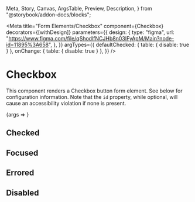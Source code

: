   Meta,
  Story,
  Canvas,
  ArgsTable,
  Preview,
  Description,
} from "@storybook/addon-docs/blocks";


<Meta
  title="Form Elements/Checkbox"
  component={Checkbox}
  decorators={[withDesign]}
  parameters={{
    design: {
      type: "figma",
      url:
        "https://www.figma.com/file/qShodlfNCJHb8n03IFyApM/Main?node-id=11895%3A658",
    },
  }}
  argTypes={{
    defaultChecked: { table: { disable: true } },
    onChange: { table: { disable: true } },
  }}
/>

# Checkbox

<Description of={Checkbox} />

This component renders a Checkbox button form element. See below for configuration information. Note that the `id` property, while optional, will
cause an accessibility violation if none is present.

<Preview withToolbar>
  <Story
    name="Checkbox"
    args={{
      labelText: "Test Label",
      showLabel: true,
      id: "test_id",
    }}
  >
    {args => <Checkbox {...args} />}
  </Story>
</Preview>

<ArgsTable story="Checkbox" />

## Checked

<Canvas>
  <Checkbox checked showLabel={true} labelText="I am checked"></Checkbox>
</Canvas>

## Focused

<Canvas>
  <Checkbox
    name="testFocus"
    labelText="Click or tab to the Radio to see its focus state"
    showLabel={true}
  ></Checkbox>
</Canvas>

## Errored

<Canvas>
  <Checkbox
    errored
    showLabel={true}
    labelText="I am in an error state"
  ></Checkbox>
</Canvas>

## Disabled

<Canvas>
  <Checkbox disabled showLabel={true} labelText="I am disabled"></Checkbox>
</Canvas>
